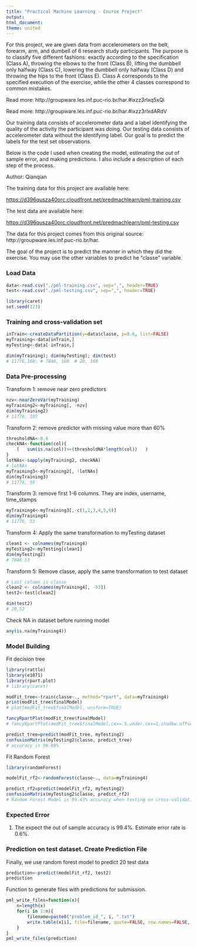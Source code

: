 ---
title: "Practical Machine Learning - Course Project"
output: 
html_document:
theme: united
---

For this project, we are given data from accelerometers on the belt, forearm, arm, and dumbell of 6 research study participants. The purpose is to classify five different fashions: exactly according to the specification (Class A), throwing the elbows to the front (Class B), lifting the dumbbell only halfway (Class C), lowering the dumbbell only halfway (Class D) and throwing the hips to the front (Class E). Class A corresponds to the specified execution of the exercise, while the other 4 classes correspond to common mistakes.

Read more: http://groupware.les.inf.puc-rio.br/har.#ixzz3rlxq5xQi

Read more: http://groupware.les.inf.puc-rio.br/har.#ixzz3rlxdARdV

Our training data consists of accelerometer data and a label identifying the quality of the activity the participant was doing.  Our testing data consists of accelerometer data without the identifying label. Our goal is to predict the labels for the test set observations.

Below is the code I used when creating the model, estimating the out of sample error, and making predictions. I also include a description of each step of the process.

Author: Qianqian

The training data for this project are available here:

<https://d396qusza40orc.cloudfront.net/predmachlearn/pml-training.csv>

The test data are available here:

<https://d396qusza40orc.cloudfront.net/predmachlearn/pml-testing.csv>

The data for this project comes from this original source: http://groupware.les.inf.puc-rio.br/har. 

The goal of the project is to predict the manner in which they did the exercise. You may use the other variables to predict he "classe" variable.

### Load Data
```{r}
data<-read.csv("./pml-training.csv", sep=",", header=TRUE)
test<-read.csv("./pml-testing.csv", sep=",", header=TRUE)

library(caret)
set.seed(123)
```

### Training and cross-validation set
```{r}
inTrain<-createDataPartition(y=data$classe, p=0.6, list=FALSE)
myTraining<-data[inTrain,]
myTesting<-data[-inTrain,]

dim(myTraining); dim(myTesting); dim(test)
# 11776,160; # 7846, 160  # 20, 160
```


### Data Pre-processing

Transform 1: remove near zero predictors
```{r}
nzv<-nearZeroVar(myTraining)
myTraining2<-myTraining[, -nzv]
dim(myTraining2)
# 11776, 107
```

Transform 2: remove predictor with missing value more than 60%
```{r}
thresholdNA<-0.6
checkNA<-function(col){
    (   sum(is.na(col))>=(thresholdNA*length(col))   )
}
lotNAs<-sapply(myTraining2, checkNA)
# lotNAs
myTraining3<-myTraining2[, !lotNAs]
dim(myTraining3)
# 11776, 59
```

Transform 3: remove first 1-6 columns. They are index, username, time_stamps
```{r}
myTraining4<-myTraining3[,-c(1,2,3,4,5,6)]
dim(myTraining4)
# 11776, 53
```

Transform 4: Apply the same transformation to myTesting dataset
```{r}
clean1 <- colnames(myTraining4)
myTesting2<-myTesting[clean1]
dim(myTesting2) 
# 7846 53
```

Transform 5: Remove classe, apply the same transformation to test dataset
```{r}
# Last column is classe
clean2 <- colnames(myTraining4[, -53])
test2<-test[clean2]
```

```{r, eval=FALSE}
dim(test2)
# 20,52
```

Check NA in dataset before running model
```{r}
any(is.na(myTraining4))
```

### Model Building

Fit decision tree
```{r}
library(rattle)
library(e1071)
library(rpart.plot)
# library(caret)

modFit_tree<-train(classe~., method="rpart", data=myTraining4)
print(modFit_tree$finalModel)
# plot(modFit_tree$finalModel, uniform=TRUE)

fancyRpartPlot(modFit_tree$finalModel)
# fancyRpartPlot(modFit_tree$finalModel,cex=.5,under.cex=1,shadow.offset=0)

predict_tree=predict(modFit_tree, myTesting2)
confusionMatrix(myTesting2$classe, predict_tree)
# accuracy is 50.69%
```

Fit Random Forest
```{r}
library(randomForest)

modelFit_rf2<-randomForest(classe~., data=myTraining4)

predict_rf2=predict(modelFit_rf2, myTesting2)
confusionMatrix(myTesting2$classe, predict_rf2)
# Random Forest Model is 99.43% accuracy when testing on cross-validation dataset
```

### Expected Error


1. The expect the out of sample accuracy is 99.4%. Estimate error rate is 0.6%.



### Prediction on test dataset. Create Prediction File
Finally, we use random forest model to predict 20 test data
```{r}
prediction<-predict(modelFit_rf2, test2)
prediction
```

Function to generate files with predictions for submission.
```{r, eval=FALSE}
pml_write_files=function(x){
    n=length(x)
    for(i in 1:n){
        filename=paste0("problem_id_", i, ".txt")
        write.table(x[i], file=filename, quote=FALSE, row.names=FALSE, col.names=FALSE)
    }
}
pml_write_files(prediction)
```
